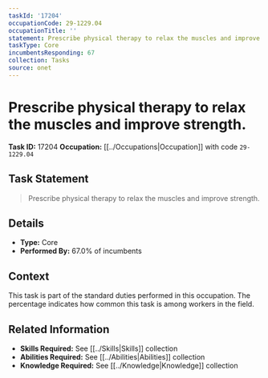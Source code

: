 ```yaml
---
taskId: '17204'
occupationCode: 29-1229.04
occupationTitle: ''
statement: Prescribe physical therapy to relax the muscles and improve strength.
taskType: Core
incumbentsResponding: 67
collection: Tasks
source: onet
---
```

# Prescribe physical therapy to relax the muscles and improve strength.

**Task ID:** 17204
**Occupation:** [[../Occupations|Occupation]] with code `29-1229.04`

## Task Statement

> Prescribe physical therapy to relax the muscles and improve strength.

## Details

- **Type:** Core
- **Performed By:** 67.0% of incumbents

## Context

This task is part of the standard duties performed in this occupation. The percentage indicates how common this task is among workers in the field.

## Related Information

- **Skills Required:** See [[../Skills|Skills]] collection
- **Abilities Required:** See [[../Abilities|Abilities]] collection
- **Knowledge Required:** See [[../Knowledge|Knowledge]] collection
